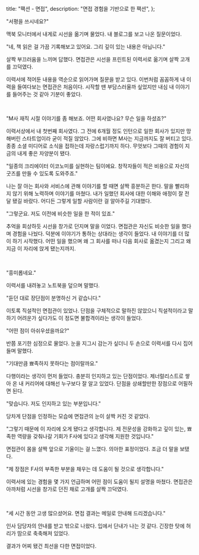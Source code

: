   title: "팩션 - 면접",
  description: "면접 경험을 기반으로 한 팩션",
};

"서평을 쓰시네요?"

맥북 모니터에서 내게로 시선을 옮기며 물었다. 내 블로그를 보고 나온 질문이었다.

"네, 책 읽은 걸 가끔 기록해보고 있어요. 그리 깊이 있는 내용은 아닙니다."

살짝 부끄러움을 느끼며 답했다. 면접관은 시선을 프린트된 이력서로 옮기며 살짝 고개를 끄덕였다.

이력서에 적어둔 내용을 역순으로 읽어가며 질문을 받고 있다. 이번처럼 꼼꼼하게 내 이력을 들여다보는 면접관은 처음이다. 시작할 땐 부담스러울까 싶었지만 내심 내 이야기를 들어주는 것 같아 기분이 좋았다.

<br />

"M사 재직 시절 이야기를 좀 해보죠. 어떤 회사였나요? 무슨 일을 하셨죠?"

이력서상에서 내 첫번째 회사였다. 그 전에 6개월 정도 인턴으로 일한 회사가 있지만 망해버린 스타트업이라 굳이 적질 않았다. 그에 비하면 M사는 지금까지도 잘 버티고 있다. 종종 소셜 미디어로 소식을 접하는데 자랑스럽기까지 하다. 무엇보다 그때의 경험이 지금의 내게 좋은 자양분이 됐다.

"일종의 크리에이터 이코노미를 실현하는 팀이에요. 창작자들이 적은 비용으로 자신의 굿즈를 만들 수 있도록 도와주죠."

나는 잘 아는 회사와 서비스에 관해 이야기를 할 때면 살짝 흥분하곤 한다. 말을 빨리하지 않기 위해 노력하며 이야기를 마쳤다. 내가 일했던 회사에 대한 이해와 애정이 잘 전달 됐길 바랐다. 어디든 그렇게 일할 사람이란 걸 알아주길 기대했다.

"그렇군요. 저도 이전에 비슷한 일을 한 적이 있죠."

추억을 회상하듯 시선을 창가로 던지며 말을 이었다. 면접관은 자신도 비슷한 일을 했다며 경험을 나눴다. 덕분에 이야기가 통하는 상대라는 생각이 들었다. 내 이야기를 더 많이 하기 시작했다. 어떤 일을 했으며 왜 그 회사를 떠나 다음 회사로 옮겼는지 그리고 왜 지금 이 자리에 앉게 됐는지까지.

<br />

"흥미롭네요."

이력서를 내려놓고 노트북을 덮으며 말했다.

"듣던 대로 장단점이 분명하신 거 같습니다."

이토록 직설적인 면접관이 있었나. 단점을 구체적으로 말하진 않았으니 직설적이라고 말하기 어려운가 싶다가도 이 정도면 불합격이라는 생각이 들었다.

"어떤 점이 아쉬우셨을까요?"

반쯤 포기한 심정으로 물었다. 눈을 지그시 감는가 싶더니 두 손으로 이력서를 다시 집어 들며 말했다.

"기대만큼 뾰족하지 못하다는 점이랄까요."

다행이라는 생각이 먼저 들었다. 충분히 인지하고 있는 단점이었다. 제너럴리스트로 쌓아 온 내 커리어에 대해선 누구보다 잘 알고 있었다. 단점을 상쇄할만한 장점으로 어필하면 된다.

"맞습니다. 저도 인지하고 있는 부분입니다."

당차게 단점을 인정하는 모습에 면접관의 눈이 살짝 커진 것 같았다.

"그렇기 때문에 이 자리에 오게 됐다고 생각합니다. 제 전문성을 강화하고 깊이 있는, 뾰족한 역량을 갖춰나갈 기회가 F사에 있다고 생각해 지원한 것입니다."

면접관이 몸을 살짝 앞으로 기울이는 걸 느꼈다. 의아한 표정이었다. 조금 더 말을 보탰다.

"제 장점은 F사의 부족한 부분을 채우는 데 도움이 될 것으로 생각합니다."

이력서에 있는 경험을 몇 가지 언급하며 어떤 점이 도움이 될지 설명을 마쳤다. 면접관은 아까처럼 시선을 창가로 던진 채로 고개를 살짝 끄덕였다.

<br />

"세 시간 동안 고생 많으셨어요. 면접 결과는 메일로 안내해 드리겠습니다."

인사 담당자의 안내를 받고 밖으로 나왔다. 입에서 단내가 나는 것 같다. 긴장한 탓에 허리가 땀으로 축축해져 있었다.

결과가 어찌 됐건 최선을 다한 면접이었다.
